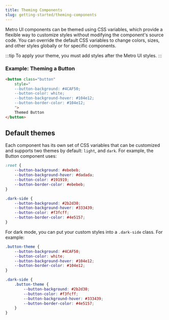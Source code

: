 ```yaml
---
title: Theming Components
slug: getting-started/theming-components
---
```


Metro UI components can be themed using CSS variables, which provide a flexible way to customize styles without modifying the component's source code.
You can override the default CSS variables to change colors, sizes, and other styles globally or for specific components.

:::tip
To apply your theme, you must add styles after the Metro UI styles.
:::


### Example: Theming a Button

<CodePen user="olton" hash="yyNERBN" height="300" theme="dark"/>


```html
<button class="button" 
    style="
    --button-background: #4CAF50; 
    --button-color: white;
    --button-background-hover: #104e12;
    --button-border-color: #104e12;
    ">
    Themed Button
</button>
```

## Default themes

Each component has its own set of CSS variables that can be customized and supports two themes by default: `light`, and `dark`. 
For example, the Button component uses:

```css
:root {
    --button-background: #ebebeb;
    --button-background-hover: #dadada;
    --button-color: #191919;
    --button-border-color: #ebebeb;
}

.dark-side {
    --button-background: #2b2d30;
    --button-background-hover: #333439;
    --button-color: #f3fcff;
    --button-border-color: #4e5157;
}
```

For dark mode, you can put your custom styles into a `.dark-side` class. For example:

```css
.button-theme {
    --button-background: #4CAF50; 
    --button-color: white;
    --button-background-hover: #104e12;
    --button-border-color: #104e12;
}

.dark-side {
    .button-theme {
        --button-background: #2b2d30; 
        --button-color: #f3fcff;
        --button-background-hover: #333439;
        --button-border-color: #4e5157;
    }
}
```
